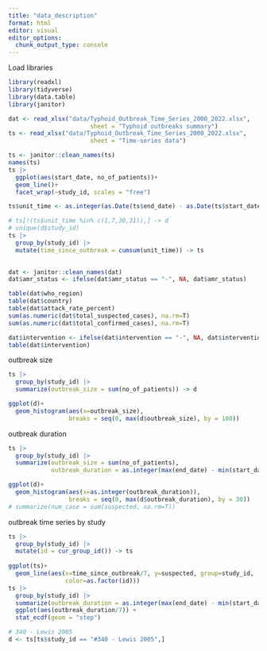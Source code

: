 ```yaml
---
title: "data_description"
format: html
editor: visual
editor_options: 
  chunk_output_type: console
---
```


Load libraries

```r
library(readxl)
library(tidyverse)
library(data.table)
library(janitor)
```

```r
dat <- read_xlsx("data/Typhoid_Outbreak_Time_Series_2000_2022.xlsx", 
                       sheet = "Typhoid outbreaks summary")
ts <- read_xlsx("data/Typhoid_Outbreak_Time_Series_2000_2022.xlsx", 
                       sheet = "Time-series data")
```

```r
ts <- janitor::clean_names(ts)
names(ts)
ts |>
  ggplot(aes(start_date, no_of_patients))+
  geom_line()+
  facet_wrap(~study_id, scales = "free")

ts$unit_time <- as.integer(as.Date(ts$end_date) - as.Date(ts$start_date)) + 1

# ts[!(ts$unit_time %in% c(1,7,30,31)),] -> d
# unique(d$study_id)
ts |> 
  group_by(study_id) |>
  mutate(time_since_outbreak = cumsum(unit_time)) -> ts
  
```

```r
dat <- janitor::clean_names(dat)
dat$amr_status <- ifelse(dat$amr_status == "-", NA, dat$amr_status)
```

```r
table(dat$who_region)
table(dat$country)
table(dat$attack_rate_percent)
sum(as.numeric(dat$total_suspected_cases), na.rm=T)
sum(as.numeric(dat$total_confirmed_cases), na.rm=T)
```

```r
dat$intervention <- ifelse(dat$intervention == "-", NA, dat$intervention)
table(dat$intervention)
```

outbreak size

```r
ts |> 
  group_by(study_id) |>
  summarize(outbreak_size = sum(no_of_patients)) -> d

ggplot(d)+
  geom_histogram(aes(x=outbreak_size), 
                 breaks = seq(0, max(d$outbreak_size), by = 100))
```

outbreak duration

```r
ts |>
  group_by(study_id) |> 
  summarize(outbreak_size = sum(no_of_patients),
            outbreak_duration = as.integer(max(end_date) - min(start_date))) -> d

ggplot(d)+
  geom_histogram(aes(x=as.integer(outbreak_duration)), 
                 breaks = seq(0, max(d$outbreak_duration), by = 30))
# summarize(num_case = sum(suspected, na.rm=T))

```

outbreak time series by study

```r
ts |>
  group_by(study_id) |> 
  mutate(id = cur_group_id()) -> ts
 
ggplot(ts)+
  geom_line(aes(x=time_since_outbreak/7, y=suspected, group=study_id, 
                color=as.factor(id)))
ts |> 
  group_by(study_id) |> 
  summarize(outbreak_duration = as.integer(max(end_date) - min(start_date))) |>
  ggplot(aes(outbreak_duration/7)) +
  stat_ecdf(geom = "step")
```

```r
# 340 - Lewis 2005
d <- ts[ts$study_id == "#340 - Lewis 2005",]
```
